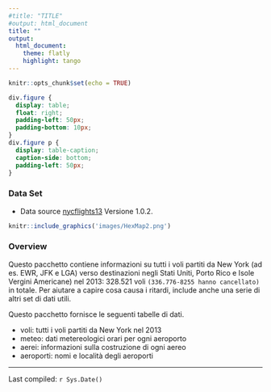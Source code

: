 ```yaml
---
#title: "TITLE"
#output: html_document
title: ""
output:
  html_document:
    theme: flatly
    highlight: tango
---
```


```r
knitr::opts_chunk$set(echo = TRUE)
```

 
```css
div.figure {
  display: table;
  float: right;
  padding-left: 50px;
  padding-bottom: 10px;
}
div.figure p {
  display: table-caption;
  caption-side: bottom;
  padding-left: 50px;
}
```


### **Data Set** 


* Data source  [nycflights13](https://github.com/tidyverse/nycflights13) Versione 1.0.2.

<!--  * Descrizione Dati sulla puntualità della compagnia aerea per tutti i voli in partenza da New York nel 2013.
Include anche utili "metadati" su compagnie aeree, aeroporti, meteo e aerei.
-->

<!-- -->

```r
knitr::include_graphics('images/HexMap2.png')
```



### **Overview**

Questo pacchetto contiene informazioni su tutti i voli partiti da New York (ad es. EWR, JFK e LGA) verso destinazioni negli Stati Uniti, Porto Rico e Isole Vergini Americane) nel 2013:  328.521 voli `(336.776-8255 hanno cancellato)` in totale. 
Per aiutare a capire cosa causa i ritardi, include anche una serie di altri set di dati utili.



Questo pacchetto fornisce le seguenti tabelle di dati.

* voli: tutti i voli partiti da New York nel 2013
* meteo: dati metereologici orari per ogni aeroporto
* aerei: informazioni sulla costruzione di ogni aereo
* aeroporti: nomi e località degli aeroporti







---

Last compiled: `r Sys.Date()`
